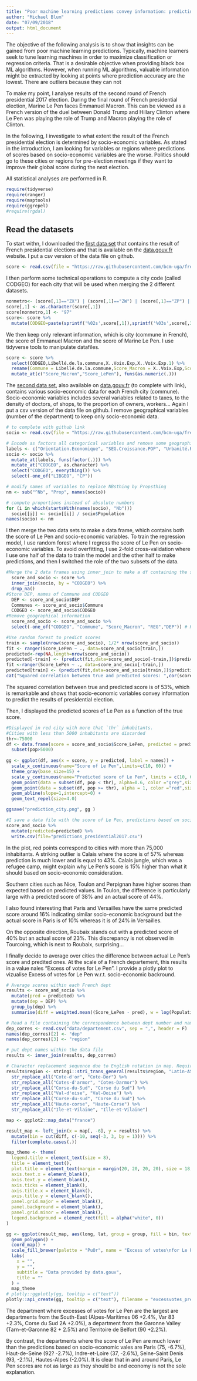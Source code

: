 ```yaml
---
title: "Poor machine learning predictions convey information: predicting Le Pen's scores at the French presidential election using socio-economic variables."
author: "Michael Blum"
date: "07/09/2018"
output: html_document
---
```

The objective of the following analysis is to show that insights can be gained from poor machine learning predictions. Typically, machine learners seek to tune learning machines in order to maximize classification or regression criteria. That is a desirable objective when providing black box ML algorithms. However, when running ML algorithms, valuable information might be extracted by looking at points where prediction accuracy are the lowest. There are outliers because they can not 

To make my point, I analyse results of the second round of French presidential 2017 election. During the final round of French presidential election, Marine Le Pen faces Emmanuel Macron. This can be viewed as a French version of the duel between Donald Trump and Hillary Clinton where Le Pen was playing the role of Trump and Macron playing the role of Clinton. 

In the following, I investigate to what extent the result of the French presidential election is determined by socio-economic variables. As stated in the introduction, I am looking for variables or regions where predictions of scores based on socio-economic variables are the worse. Politics should go to these cities or regions for pre-election meetings if they want to improve their global score during the next election.

All statistical analyses are performed in R.
```r
require(tidyverse)
require(ranger)
require(maptools)
require(ggrepel)
#require(rgdal)
```

## Read the datasets 

To start withn, I downloaded the [first data set](https://www.data.gouv.fr/fr/datasets/election-presidentielle-des-23-avril-et-7-mai-2017-resultats-du-2eme-tour-2/) that contains the result of French presidential elections and that is available on the [data.gouv.fr](data.gouv.fr) website. I put a csv version of the data file on github.

```r
score <- read.csv(file = "https://raw.githubusercontent.com/bcm-uga/frenchelection2017/master/data/Presidentielle_2017_Resultats_Communes_Tour_2.csv", sep = ";",dec=",")
```

I then perform some technical operations to compute a city code (called CODGEO) for each city that will be used when merging the 2 different datasets.

```r
nonmetro<- (score[,1]=="ZX") | (score[,1]=="ZW") | (score[,1]=="ZP") | (score[,1]=="ZN") | (score[,1]=="ZS")| (score[,1]=="ZM") | (score[,1]=="ZD") | (score[,1]=="ZC") | (score[,1]=="ZB") | (score[,1]=="ZA")
score[,1] <- as.character(score[,1])
score[nonmetro,1] <- "97"
score<- score %>%
  mutate(CODGEO=paste(sprintf('%02s',score[,1]),sprintf('%03s',score[,3]),sep=""))
```

We then keep only relevant information, which is city (commune in French), the score of Emmanuel Macron and the score of Marine Le Pen. I use tidyverse tools to manipulate datafiles.


```r
score <- score %>%
  select(CODGEO,Libellé.de.la.commune,X..Voix.Exp,X..Voix.Exp.1) %>%
  rename(Commune = Libellé.de.la.commune,Score_Macron = X..Voix.Exp,Score_LePen=X..Voix.Exp.1) %>%
  mutate_at(c("Score_Macron","Score_LePen"), funs(as.numeric(.)))
```

The [second data set](https://www.data.gouv.fr/fr/datasets/data-insee-sur-les-communes/), also available on [data.gouv.fr](data.gouv.fr) (to complete with link), contains various socio-economic data for each French city (commune). Socio-economic variables includes several variables related to taxes, to the density of doctors, of shops, to the proportion of owners, workers... Again I put a csv version of the data file on github. I remove geographical variables (number of the department) to keep only socio-economic data.

```r
# to complete with github link
socio <- read.csv(file = "https://raw.githubusercontent.com/bcm-uga/frenchelection2017/master/data/MDB-INSEE.csv", sep = ";", , dec = ",")

# Encode as factors all categorical variables and remove some geographical information
labels <- c("Orientation.Economique", "SEG.Croissance.POP", "Urbanité.Ruralité", "Dynamique.Démographique.BV", "SEG.Environnement.Démographique.Obsolète", "Environnement.Démographique", "Fidélité", "SYN.MEDICAL", "Seg.Cap.Fiscale", "Seg.Dyn.Entre", "DYN.SetC")
socio <- socio %>%
  mutate_at(labels, funs(factor(.))) %>%
  mutate_at("CODGEO", as.character) %>%
  select("CODGEO", everything()) %>%
  select(-one_of("LIBGEO", "CP"))

# modify names of variables to replace NBsthing by Propsthing
nm <- sub("^Nb", "Prop", names(socio))

# compute proportions instead of absolute numbers
for (i in which(startsWith(names(socio), "Nb")))
  socio[[i]] <- socio[[i]] / socio$Population
names(socio) <- nm
```

I then merge the two data sets to make a data frame, which contains both the score of Le Pen and socio-economic variables. To train the regression model,  I use random forest where I regress the score of Le Pen on socio-economic variables. To avoid overfitting, I use 2-fold cross-validation where I use one half of the data to train the model and the other half to make predictions, and then I switched the role of the two subsets of the data. 

```r

#Merge the 2 data frames using inner_join to make a df containing the score of Le Pen as well as socio-economic variables
  score_and_socio <- score %>%
  inner_join(socio, by = "CODGEO") %>%
  drop_na() 
#Store DEP, names of Commune and CODGEO
  DEP <- score_and_socio$DEP
  Communes <- score_and_socio$Commune 
  CODGEO <- score_and_socio$CODGEO
#Remove geographical information
  score_and_socio <- score_and_socio %>%
  select(-one_of("CODGEO", "Commune", "Score_Macron", "REG","DEP")) # Remove geographical information

#Use random forest to predict scores  
train <- sample(nrow(score_and_socio), 1/2* nrow(score_and_socio))
fit <- ranger(Score_LePen ~ ., data=score_and_socio[train,])
predicted<-rep(NA,length=nrow(score_and_socio))
predicted[-train] <- (predict(fit,data=score_and_socio[-train,])$predictions)
fit <-ranger(Score_LePen ~ ., data=score_and_socio[-train,])
predicted[train] <- (predict(fit,data=score_and_socio[train,])$predictions)
cat("Squared correlation between true and predicted scores: ",cor(score_and_socio$Score_LePen,predicted)^2,"\n")

```

The squared correlation between true and predicted score is of 53%, which is remarkable and shows that socio-economic variables convey information to predict the results of presidential election.

Then, I displayed the predicted scores of Le Pen as a function of the true score.
```r

#Displayed in red city with more that `thr` inhabitants.
#Cities with less than 5000 inhabitants are discarded
thr<-75000
df <- data.frame(score = score_and_socio$Score_LePen, predicted = predicted, pop = score_and_socio$Population, names = ifelse(score_and_socio$Population>thr,as.character(Communes),NA)) %>%
  subset(pop>5000)
  
gg <- ggplot(df, aes(x = score, y = predicted, label = names)) +
  scale_x_continuous(name="Score of Le Pen",limits=c(10, 60)) +
  theme_gray(base_size=15) +
  scale_y_continuous(name="Predicted score of Le Pen", limits = c(10, 60)) +
  geom_point(data = subset(df, pop < thr), alpha=0.6, color ="grey",size=1.5) +
  geom_point(data = subset(df, pop >= thr), alpha = 1, color ="red",size=2) +
  geom_abline(slope=1,intercept=0) +
  geom_text_repel(size=4.0) 

ggsave("prediction_city.png", gg )

#I save a data file with the score of Le Pen, predictions based on socio economic variables and socio-economic variables. Feel free to use it
score_and_socio %>% 
  mutate(predicted=predicted) %>%
  write.csv(file="predictions_presidential2017.csv")
```

In the plot, red points correspond to cities with more than 75,000 inhabitants. A striking outlier is Calais where the score is of 57% whereas prediction is much lower and is equal to 43%. Calais jungle, which was a refugee camp, might explain why Le Pen's score is 15% higher than what it should based on socio-economic consideration.

Southern cities such as Nice, Toulon and Perpignan have higher scores than expected based on predicted values. In Toulon, the difference is particularly large with a predicted score of 38% and an actual score of 44%.

I also found interesting that Paris and Versailles have the same predicted score around 16% indicating similar socio-economic background but the actual score in Paris is of 10% whereas it is of 24% in Versailles.

On the opposite direction, Roubaix stands out with a predicted score of 40% but an actual score of 23%. This discrepancy is not observed in Tourcoing, which is next to Roubaix, surprising...

I finally decide to average over cities the difference between actual Le Pen's score and predited ones. At the scale of a French departement, this results in a value nales "Excess of votes for Le Pen". I provide a plotly plot to vizualise Excess of votes for Le Pen w.r.t. socio-economic backround.





```r

# Average scores within each French dept
results <- score_and_socio %>%
  mutate(pred = predicted) %>%
  mutate(dep = DEP) %>%
  group_by(dep) %>%
  summarise(diff = weighted.mean((Score_LePen - pred), w = log(Population)))

# Read a file containing the correspondence between dept number and names
dep_corres <- read.csv("data/departement.csv", sep = ",", header = F)
names(dep_corres)[2] <- "dep"
names(dep_corres)[3] <- "region"

# put dept names within the data file
results <- inner_join(results, dep_corres)

# Character replacement sequence due to English notation in map. Required to join the tables properly.
results$region <- stringi::stri_trans_general(results$region, "Latin-ASCII") %>%
  str_replace_all("Cote-d'or", "Cote-Dor") %>%
  str_replace_all("Cotes-d'armor", "Cotes-Darmor") %>%
  str_replace_all("Corse-du-Sud", "Corse du Sud") %>%
  str_replace_all("Val-d'oise", "Val-Doise") %>%
  str_replace_all("Corse-du-sud", "Corse du Sud") %>%
  str_replace_all("Haute-corse", "Haute-Corse") %>%
  str_replace_all("Ile-et-Vilaine", "Ille-et-Vilaine")

map <- ggplot2::map_data("france")

result_map <- left_join(x = map[, -6], y = results) %>%
  mutate(bin = cut(diff, c(-10, seq(-3, 3, by = 1)))) %>%
  filter(complete.cases(.))

map_theme <- theme(
  legend.title = element_text(size = 8),
  title = element_text(),
  plot.title = element_text(margin = margin(20, 20, 20, 20), size = 18, hjust = 0.5),
  axis.text.x = element_blank(),
  axis.text.y = element_blank(),
  axis.ticks = element_blank(),
  axis.title.x = element_blank(),
  axis.title.y = element_blank(),
  panel.grid.major = element_blank(),
  panel.background = element_blank(),
  panel.grid.minor = element_blank(),
  legend.background = element_rect(fill = alpha("white", 0))
)

gg <- ggplot(result_map, aes(long, lat, group = group, fill = bin, text = paste("Department:", region, "<br>", "Excess of votes for Le Pen:", round(diff, 2)))) +
  geom_polygon() +
  coord_map() +
  scale_fill_brewer(palette = "PuOr", name = "Excess of votes\nfor Le Pen") +
  labs(
    x = "",
    y = "",
    subtitle = "Data provided by data.gouv",
    title = ""
  ) +
  map_theme
# plotly::ggplotly(gg, tooltip = c("text"))
plotly::api_create(gg, tooltip = c("text"), filename = "excessvotes_presidential2017_France",fileopt = "overwrite", sharing = "public")

```

The department where excesses of votes for Le Pen are the largest are departments from the South-East (Alpes-Maritimes 06 +2.4%, Var 83 +2.3%, Corse du Sud 2A +2.0%), a department from the Garonne Valley (Tarn-et-Garonne 82 + 2.5%) and 
Territoire de Belfort (90 +2.2%).

By contrast, the departments where the score of Le Pen are much lower than the predictions based on socio-economic vales are Paris (75, -6.7%), Haut-de-Seine (92? -2.7%), Indre-et-Loire (37, -2.6%), Seine-Saint Denis (93, -2.1%), Hautes-Alpes (-2.0%). It is clear that in and around Paris, Le Pen scores are not as large as they should be and economy is not the sole explanation.

